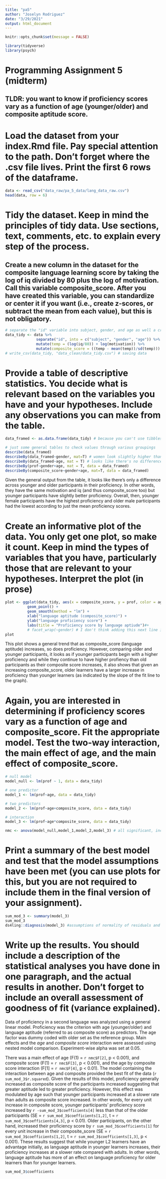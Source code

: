 ```yaml
---
title: "pa5"
author: "Joselyn Rodriguez"
date: "3/29/2021"
output: html_document
---
```


```r
knitr::opts_chunk$set(message = FALSE)
```

```r
library(tidyverse)
library(psych)
```
# Programming Assignment 5 (midterm)

## TLDR: you want to know if proficiency scores vary as a function of age (younger/older) and composite aptitude score.

# Load the dataset from your index.Rmd file. Pay special attention to the path. Don’t forget where the .csv file lives. Print the first 6 rows of the dataframe.

```r
data <- read_csv("data_raw/pa_5_data/lang_data_raw.csv")
head(data, row = 6)
```
#  Tidy the dataset. Keep in mind the principles of tidy data. Use sections, text, comments, etc. to explain every step of the process.

## Create a new column in the dataset for the composite language learning score by taking the log of iq divided by 80 plus the log of motivation. Call this variable composite_score. After you have created this variable, you can standardize or center it if you want (i.e., create z-scores, or subtract the mean from each value), but this is not obligatory.

```r

# separate the "id" variable into subject, gender, and age as well a create new variable "composite_score"
data_tidy <- data %>% 
              separate("id", into = c("subject", "gender", "age")) %>% 
              mutate(temp = (log(iq/80)) + log(motivation)) %>% 
              mutate(composite_score = ((temp - mean(temp))/sd(temp)))
# write_csv(data_tidy, "data_clean/data_tidy.csv") # saving data
```

# Provide a table of descriptive statistics. You decide what is relevant based on the variables you have and your hypotheses. Include any observations you can make from the table.

```r
data_framed <- as.data.frame(data_tidy) # because you can't use tibbles with this function

# just some general tables to check values through various groupings
describe(data_framed)
describeBy(data_framed~gender, mat=T) # women look slightly higher than men in motivation, prof, and composite_score
describeBy(data_framed~age, mat = T) # looks like there's no differences in anything except prof. across age
describeBy(prof~gender+age, mat = T, data = data_framed)
describeBy(composite_score~gender+age, mat=T, data = data_framed)
```
Given the general output from the table, it looks like there's only a difference across younger and older participants in their proficiency. In other words, they have the same motivation and iq (and thus composite_score too) but younger participants have slightly better proficiency. Overall, then, younger female participants have the highest proficiency and older male participants had the lowest according to just the mean proficiency scores.

# Create an informative plot of the data. You only get one plot, so make it count. Keep in mind the types of variables that you have, particularly those that are relevant to your hypotheses. Interpret the plot (in prose)


```r

plot <- ggplot(data_tidy, aes(x = composite_score, y = prof, color = age)) + 
          geom_point() +
          geom_smooth(method = "lm") +
          xlab("language aptitude (composite_score)") +
          ylab("language proficiency score") +
          labs(title = "Proficiency score by language aptiude")#+ 
          # facet_wrap(~gender) # I don't think adding this next line is necessary, but it might be interesting to include the overall difference between male and female learners. Although the trend that younger participants being more proficient is true across both so it's not necessary.
plot
```


This plot shows a general trend that as composite_score (language aptitude) increases, so does proficiency. However, comparing older and younger participants, it looks as if younger participants begin with a higher proficiency and while they continue to have higher profiency than old participants as their composite score increases, it also shows that given an increasing composite_score, older learners have a larger increase in proficiency than younger learners (as indicated by the slope of the fit line to the graph).


# Again, you are interested in determining if proficiency scores vary as a function of age and composite_score. Fit the appropriate model. Test the two-way interaction, the main effect of age, and the main effect of composite_score.

```r

# null model 
model_null <- lm(prof ~ 1, data = data_tidy)

# one predictor  
model_1 <- lm(prof~age, data = data_tidy)

# two predictors
model_2 <- lm(prof~age+composite_score, data = data_tidy)

# interaction
model_3 <- lm(prof~age*composite_score, data = data_tidy)

nmc <- anova(model_null,model_1,model_2,model_3) # all significant, including predictors and interaction is justified
```

# Print a summary of the best model and test that the model assumptions have been met (you can use plots for this, but you are not required to include them in the final version of your assignment).

```r
sum_mod_3 <- summary(model_3)
sum_mod_3
ds4ling::diagnosis(model_3) #assumptions of normality of residuals and homoskedasticity seem good!
```

# Write up the results. You should include a description of the statistical analyses you have done in one paragraph, and the actual results in another. Don’t forget to include an overall assessment of goodness of fit (variance explained).

Data of proficiency in a second language was analyzed using a general linear model. Proficiency was the criterion with age (younger/older) and language aptitude (referred to as composite score) as predictors. The age factor was dummy coded with older set as the reference group. Main effects and the *age* and *composite score* interaction were assessed using nested model comparison. Experiment-wise alpha was set at 0.05.

There was a main effect of age (F(1) = `r nmc$F[2]`, p < 0.001), and composite score (F(1) = `r nmc$F[3]`, p < 0.001), and the age by composite score interaction (F[1] = `r nmc$F[4]`, p < 0.01). The model containing the interaction between age and composite provided the best fit of the data (`r sum_mod_3$r.squared`). GIven the results of this model, proficiency generally increased as composite score of the participants increased suggesting that greater aptitude led to greater proficiency. However, this effect was modulated by age such that younger participants increased at a slower rate than adults as composite score increased. In other words, for every unit increase in composite score, younger participants' proficiency score increased by `r -sum_mod_3$coefficients[4]` less than that of the older participants (SE = `r sum_mod_3$coefficients[1,2]`, t = `r sum_mod_3$coefficients[4,3]`, p < 0.01). Older participants, on the other hand, increased their proficiency score by `r sum_mod_3$coefficients[1]` for every unit increase in their composite_score (SE = `r sum_mod_3$coefficients[1,2]`, t = `r sum_mod_3$coefficients[1,3]`, p < 0.001). These results suggest that while younger L2 learners have an advantage initially, as language aptitude in younger learners increases, their proficiency increases at a slower rate compared with adults. In other words, language aptitude has more of an effect on language proficiency for older learners than for younger learners.

```r
sum_mod_3$coefficients
```


